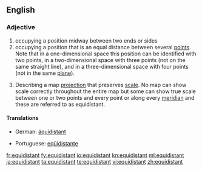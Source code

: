 ==English==

===Adjective===
{{en-adj|-}}

# occupying a position midway between two ends or sides
# occupying a position that is an equal distance between several [[point]]s.  Note that in a one-dimensional space this position can be identified with two points, in a two-dimensional space with three points (not on the same straight line), and in a three-dimensional space with four points (not in the same [[plane]]).
# {{cartography}} Describing a map [[projection]] that preserves [[scale]]. No map can show scale correctly throughout the entire map but some can show true scale between one or two points and every point or along every [[meridian]] and these are referred to as equidistant.

====Translations====
{{trans-top}}
* German: [[äquidistant]]
{{trans-mid}}
* Portuguese: [[eqüidistante]]
{{trans-bottom}}

[[fr:equidistant]]
[[fy:equidistant]]
[[io:equidistant]]
[[kn:equidistant]]
[[ml:equidistant]]
[[ja:equidistant]]
[[ta:equidistant]]
[[te:equidistant]]
[[vi:equidistant]]
[[zh:equidistant]]